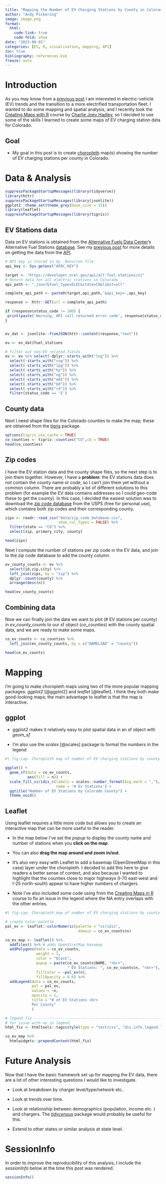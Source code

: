 ```yaml
---
title: "Mapping the Number of EV Charging Stations by County in Colorado Using R" 
author: "Andy Pickering" 
image: image.png 
format: 
  html:
    code-link: true
    code-fold: show
date: "2023-08-01"
categories: [EV, R, visualization, mapping, API]
toc: true
bibliography: references.bib
freeze: auto
---
```


# Introduction

As you may know from a [previous post](https://andypicke.quarto.pub/portfolio/posts/EV_Stations/) I am interested in electric-vehicle (EV) trends and the transition to a more electrified transportation fleet. I wanted to do some mapping and spatial analysis, and I recently took the [Creating Maps with R](https://www.linkedin.com/learning-login/share?forceAccount=false&redirect=https%3A%2F%2Fwww.linkedin.com%2Flearning%2Fcreating-maps-with-r%3Ftrk%3Dshare_ent_url%26shareId%3DQgGBGCunSQyanayy1A%252Fffg%253D%253D) course by [Charlie Joey Hadley](https://www.linkedin.com/learning/instructors/charlie-joey-hadley), so I decided to use some of the skills I learned to create some maps of EV charging station data for Colorado.

## Goal

-   My goal in this post is to create [choropleth](https://en.wikipedia.org/wiki/Choropleth_map) map(s) showing the number of EV charging stations per county in Colorado.

# Data & Analysis

```r

suppressPackageStartupMessages(library(tidyverse))
library(httr)
suppressPackageStartupMessages(library(jsonlite))
ggplot2::theme_set(theme_grey(base_size = 15))
library(leaflet)
suppressPackageStartupMessages(library(tigris))

```

## EV Stations data

Data on EV stations is obtained from the [Alternative Fuels Data Center](https://afdc.energy.gov/)'s Alternative Fuel Stations [database](https://developer.nrel.gov/docs/transportation/alt-fuel-stations-v1/). See my [previous post](https://andypicke.quarto.pub/portfolio/posts/EV_Stations/){.uri} for more details on getting the data from the [API](https://developer.nrel.gov/docs/transportation/alt-fuel-stations-v1/all/).

```r

# API key is stored in my .Renviron file
api_key <- Sys.getenv("AFDC_KEY")

target <- "https://developer.nrel.gov/api/alt-fuel-stations/v1"
# Return data for all electric stations in Colorado
api_path <- ".json?&fuel_type=ELEC&state=CO&limit=all"

complete_api_path <- paste0(target,api_path,'&api_key=',api_key)

response <- httr::GET(url = complete_api_path)

if (response$status_code != 200) {
 print(paste('Warning, API call returned error code', response$status_code))
}


ev_dat <- jsonlite::fromJSON(httr::content(response,"text"))

ev <- ev_dat$fuel_stations

# filter out non-EV related fields
ev <- ev %>% select(-dplyr::starts_with("lng")) %>% 
  select(-starts_with("cng")) %>%
  select(-starts_with("lpg")) %>%
  select(-starts_with("hy")) %>% 
  select(-starts_with("ng")) %>% 
  select(-starts_with("e85")) %>% 
  select(-starts_with("bd")) %>% 
  select(-starts_with("rd")) %>% 
  filter(status_code == 'E')

```

## County data

Next I need shape files for the Colorado counties to make the map; these are obtained from the [tigris](https://github.com/walkerke/tigris) package.

```r

options(tigris_use_cache = TRUE)
co_counties <- tigris::counties("CO",cb = TRUE)
head(co_counties)

```

## Zip codes

I have the EV station data and the county shape files, so the next step is to join them together. However, I have a **problem**: the EV stations data does not contain the county name or code, so I can't join them yet without a common column. There are probably a lot of different solutions to this problem (for example the EV data contains addresses so I could geo-code these to get the county). In this case, I decided the easiest solution was to download the [zip code database](https://www.unitedstateszipcodes.org/zip-code-database/){.uri} from the USPS (free for personal use), which contains both zip codes and their corresponding county.

```r

zips <- readr::read_csv("data/zip_code_database.csv",
                        show_col_types = FALSE) %>% 
  filter(state == "CO") %>% 
  select(zip, primary_city, county)

head(zips)
```

Next I compute the number of stations per zip code in the EV data, and join to the zip code database to add the county column.

```r

ev_county_counts <- ev %>% 
  select(id,zip,city) %>% 
  left_join(zips, by = "zip") %>% 
  dplyr::count(county) %>% 
  arrange(desc(n))

head(ev_county_counts)
```

## Combining data

Now we can finally join the data we want to plot (# EV stations per county) in *ev_county_counts* to our sf object (*co_counties*) with the county spatial data, and we are ready to make some maps.

```r

co_ev_counts <- co_counties %>% 
  left_join(ev_county_counts, by = c("NAMELSAD" = "county"))

head(co_ev_counts)
```

# Mapping

I'm going to make choropleth maps using two of the more popular mapping packages: *ggplot2* [@ggplot2] and *leaflet* [@leaflet]. I think they both make good-looking maps; the main advantage to leaflet is that the map is interactive.

## ggplot

-   ggplot2 makes it relatively easy to plot spatial data in an sf object with *geom_sf*

-   I'm also use the *scales* [@scales] package to format the numbers in the legend

```r
#| fig-cap: Choropleth map of number of EV charging stations by county

ggplot() +
  geom_sf(data = co_ev_counts,
          aes(fill = n)) +
  scale_fill_viridis_c(labels = scales::number_format(big.mark = ","),
                       name = '# Ev Stations') +
  ggtitle("Number of EV Stations by Colorado County") +
  theme_void()
```

## Leaflet

Using leaflet requires a little more code but allows you to create an interactive map that can be more useful to the reader.\

-   In the map below I've set the *popup* to display the county name and number of stations when you **click on the map**.

-   You can also **drag the map around and zoom in/out**.

-   It's also very easy with Leaflet to add a basemap (OpenStreetMap in this case) layer under the choropleth. I decided to add this here to give readers a better sense of context, and also because I wanted to highlight that the counties close to major highways (I-70 east-west and I-25 north-south) appear to have higher numbers of chargers.

-   Note I've also included some code using from the [Creating Maps in R](https://www.linkedin.com/learning-login/share?forceAccount=false&redirect=https%3A%2F%2Fwww.linkedin.com%2Flearning%2Fcreating-maps-with-r%3Ftrk%3Dshare_ent_url%26shareId%3DQgGBGCunSQyanayy1A%252Fffg%253D%253D) course to fix an issue in the legend where the NA entry overlaps with the other entries.

```r
#| fig-cap: Choropleth map of number of EV charging stations by county

# create color palette
pal_ev <- leaflet::colorNumeric(palette = "viridis",
                                 domain = co_ev_counts$n)

co_ev_map <- leaflet() %>% 
  addTiles() %>% # adds OpenStretMap basemap
  addPolygons(data = co_ev_counts,
              weight = 1,
              color = "black",
              popup = paste(co_ev_counts$NAME, "<br>",
                            " EV Stations: ", co_ev_counts$n, "<br>"),
              fillColor = ~pal_ev(n),
              fillOpacity = 0.6) %>% 
  addLegend(data = co_ev_counts,
            pal = pal_ev,
            values = ~n,
            opacity = 1,
            title = "# of EV Stations <br>
            Per County"
            )

# legend fix --------------------------------------------------------------
# for issue with na in legend
html_fix <- htmltools::tags$style(type = "text/css", "div.info.legend.leaflet-control br {clear: both;}") 

co_ev_map %>% 
  htmlwidgets::prependContent(html_fix)
```

# Future Analysis

Now that I have the basic framework set up for mapping the EV data, there are a lot of other interesting questions I would like to investigate.

-   Look at breakdown by charger level/type/network etc..

-   Look at trends over time.

-   Look at relationship between demographics (population, income etc. ) and chargers. The [*tidycensus*](https://walker-data.com/tidycensus/) package would probably be useful for this.

-   Extend to other states or similar analysis at state level.

# SessionInfo

In order to improve the reproducibility of this analysis, I include the *sessionInfo* below at the time this post was rendered.

```r
sessionInfo()
```
